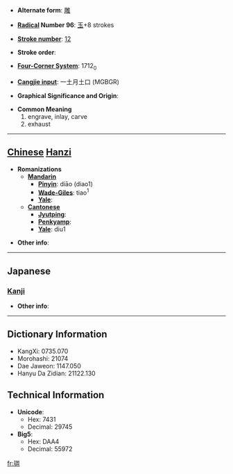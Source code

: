 * '''Alternate form''': [[雕]]

* '''[[Wiktionary:Chinese radical index| Radical]] Number 96''': [[Wiktionary:Chinese radical index 玉|玉]]+8 strokes

* '''[[Wiktionary:Chinese total strokes index|Stroke number]]''': [[Wiktionary:Chinese total strokes index 12|12]]

* '''Stroke order''': 

* '''[[Wiktionary:Chinese four corner index|Four-Corner System]]''': 1712<sub>0</sub>

* '''[[Wiktionary:Chinese Cangjie index|Cangjie input]]''': 一土月土口 (MGBGR)

* '''Graphical Significance and Origin''': 

* '''Common Meaning'''
*#engrave, inlay, carve
*# exhaust


----

== [[Chinese]] [[Hanzi]] ==

* '''Romanizations'''
** '''[[Mandarin]]'''
*** '''[[Pinyin]]''': diāo (diao1)
*** '''[[Wade-Giles]]''': tiao<sup>1</sup>
*** '''[[Yale]]''': 
** '''[[Cantonese]]'''
*** '''[[Jyutping]]''':
*** '''[[Penkyamp]]''': 
*** '''[[Yale]]''': diu1

* '''Other info''': 

----

==Japanese==
===[[Kanji]]===
{{kanji|on readings=[[ちょう]] (chō)
|kun readings=
}}

* '''Other info''':  

----

== Dictionary Information ==

* KangXi: 0735.070
* Morohashi: 21074
* Dae Jaweon: 1147.050
* Hanyu Da Zidian: 21122.130

== Technical Information ==

* '''Unicode''':
** Hex: 7431
** Decimal: 29745
* '''Big5''':
** Hex: DAA4
** Decimal: 55972

[[fr:琱]]
